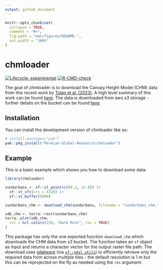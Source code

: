 ```yaml
---
output: github_document
---
```


<!-- README.md is generated from README.Rmd. Please edit that file -->

```r
knitr::opts_chunk$set(
  collapse = TRUE,
  comment = "#>",
  fig.path = "man/figures/README-",
  out.width = "100%"
)
```

# chmloader

<!-- badges: start -->
[![Lifecycle: experimental](https://img.shields.io/badge/lifecycle-experimental-orange.svg)](https://lifecycle.r-lib.org/articles/stages.html#experimental)
[![R-CMD-check](https://github.com/Permian-Global-Research/chmloader/actions/workflows/R-CMD-check.yaml/badge.svg)](https://github.com/Permian-Global-Research/chmloader/actions/workflows/R-CMD-check.yaml)
<!-- badges: end -->

The goal of chmloader is to download the Canopy Height Model (CHM) data from 
this recent work by [Tolan et al. (2023)](https://www.sciencedirect.com/science/article/pii/S003442572300439X). 
A high level summary of this work can be found [here](https://sustainability.fb.com/blog/2024/04/22/using-artificial-intelligence-to-map-the-earths-forests/).
The data is downloaded from aws s3 storage - further details on the bucket can
be found [here](https://registry.opendata.aws/dataforgood-fb-forests/)

## Installation

You can install the development version of chmloader like so:

``` r
# install.packages("pak")
pak::pkg_install("Permian-Global-Research/chmloader")
```

## Example

This is a basic example which shows you how to download some data:

```r
library(chmloader)

sundarbans <- sf::st_point(c(89.2, 22.0)) |>
  sf::st_sfc(crs = 4326) |>
  sf::st_buffer(5000)

sundarbans_chm <- download_chm(sundarbans, filename = "sundarbans_chm.tif")

sdb_chm <- terra::rast(sundarbans_chm)
terra::plot(sdb_chm,
  col = hcl.colors(256, "Dark Mint", rev = TRUE)
)
```

This package has only the one exported function `download_chm` which downloads the CHM
data from s3 bucket. The function takes an `sf` object as input and
returns a character vector for the output raster file path. The download uses
[gdalwarp](https://gdal.org/programs/gdalwarp.html) (via 
[`sf::gdal_utils`](https://r-spatial.github.io/sf/reference/gdal_utils.html)) to 
efficiently retrieve only the required data  from across multiple tiles - the 
default resolution is 1 m but this can be reprojected on the fly as needed using 
the `res` argument. 
